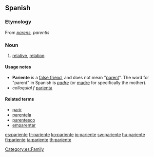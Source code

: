 ==Spanish==

===Etymology===
From {{etyl|la|es}} ''[[parens]], parentis''

===Noun===
{{es-noun-mf}}

# [[relative]], [[relation]]

====Usage notes====
* '''Pariente''' is a [[false friend]], and does not mean "[[parent]]".  The word for "parent" in Spanish is ''[[padre#Spanish|padre]]'' (or [[madre#Spanish|madre]] for specifically the mother).
* ''colloquial f'' [[parienta]]

====Related terms====
* [[parir]]
* [[parentela]]
* [[parentesco]]
* [[emparentar]]

[[Category:es:Family]]

[[es:pariente]]
[[fr:pariente]]
[[ko:pariente]]
[[io:pariente]]
[[sw:pariente]]
[[hu:pariente]]
[[fi:pariente]]
[[ta:pariente]]
[[th:pariente]]